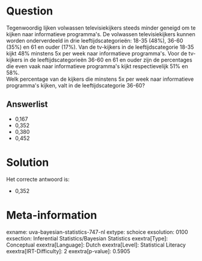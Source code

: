 Question
========

Tegenwoordig lijken volwassen televisiekijkers steeds minder geneigd om
te kijken naar informatieve programma\'s. De volwassen televisiekijkers
kunnen worden onderverdeeld in drie leeftijdscategorieën: 18-35 (48%),
36-60 (35%) en 61 en ouder (17%). Van de tv-kijkers in de
leeftijdscategorie 18-35 kijkt 48% minstens 5x per week naar
informatieve programma\'s. Voor de tv-kijkers in de leeftijdscategorieën
36-60 en 61 en ouder zijn de percentages die even vaak naar informatieve
programma\'s kijkt respectievelijk 51% en 58%.\
Welk percentage van de kijkers die minstens 5x per week naar
informatieve programma\'s kijken, valt in de leeftijdscategorie 36-60?

Answerlist
----------

* 0,167
* 0,352
* 0,380
* 0,452

Solution
========

Het correcte antwoord is: 

* 0,352

Meta-information
================
exname: uva-bayesian-statistics-747-nl
extype: schoice
exsolution: 0100
exsection: Inferential Statistics/Bayesian Statistics
exextra[Type]: Conceptual
exextra[Language]: Dutch
exextra[Level]: Statistical Literacy
exextra[IRT-Difficulty]: 2
exextra[p-value]: 0.5905
